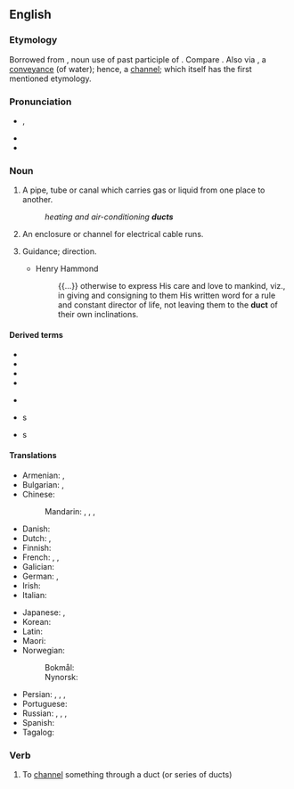 ==English==
{{wikipedia}}

===Etymology===
{{PIE root|en|dewk}}
Borrowed from {{bor|en|la|ductus}}, noun use of past participle of {{m|la|dūcō||I lead, draw}}. Compare {{m|en|douit}}. Also via {{etyl|la-med|en}} {{m|la|ductus}}, a [[conveyance]] (of water); hence, a [[channel]]; which itself has the first mentioned etymology.

===Pronunciation===
* {{a|UK|US}} {{enPR|dŭkt}}, {{IPA|en|/dʌkt/}}
* {{audio|en|en-us-duct.ogg|Audio (US)}}
* {{rhymes|en|ʌkt}}

===Noun===
{{en-noun}}

# A pipe, tube or canal which carries gas or liquid from one place to another.
#: ''heating and air-conditioning '''ducts'''''
# An enclosure or channel for electrical cable runs.
# {{lb|en|obsolete}} Guidance; direction.
#* Henry Hammond
#*: {{...}} otherwise to express His care and love to mankind, viz., in giving and consigning to them His written word for a rule and constant director of life, not leaving them to the '''duct''' of their own inclinations.

====Derived terms====
{{der-top}}
* {{l|en|duct tape}}
* {{l|en|ductal}}
* {{l|en|ducted}}
* {{l|en|ducting}}
{{der-mid}}
* {{l|en|ductor}}
* {{l|en|Mullerian duct}}s
* {{l|en|Wolffian duct}}s
{{der-bottom}}

====Translations====
{{trans-top|a pipe, tube or canal which carries air or liquid from one place to another}}
* Armenian: {{t+|hy|ծորան}}, {{t+|hy|խողովակ}}
* Bulgarian: {{t+|bg|кана́л|m}}, {{t+|bg|тръба́|f}}
* Chinese:
*: Mandarin: {{t+|cmn|管|tr=guǎn|sc=Hani}}, {{t+|cmn|管子|tr=guǎnzi|sc=Hani}}, {{t+|cmn|導管|sc=Hani}}, {{t+|cmn|导管|tr=dǎoguǎn|sc=Hani}}
* Danish: {{t+|da|kanal|c}}
* Dutch: {{t+|nl|buis|f}}, {{t+|nl|leiding|f}}
* Finnish: {{t+|fi|putki}}
* French: {{t+|fr|tuyau|m}}, {{t+|fr|conduit|m}}, {{t+|fr|canalisation|f}}
* Galician: {{t|gl|cano|m}}
* German: {{t+|de|Leitung|f}}, {{t+|de|Rohr|n}}
* Irish: {{t|ga|ducht|m}}
* Italian: {{t+|it|condotto|m}}
{{trans-mid}}
* Japanese: {{t|ja|ダクト|tr=dakuto|sc=Jpan}}, {{t+|ja|導管|tr=どうかん, dōkan|sc=Jpan}}
* Korean: {{t|ko|덕트}}
* Latin: {{t+|la|canālis|m}}
* Maori: {{t|mi|pū}}
* Norwegian:
*: Bokmål: {{t+|nb|kanal|m}}
*: Nynorsk: {{t|nn|kanal|m}}
* Persian: {{t+|fa|مجرا|tr=mejrā}}, {{t+|fa|گذر|tr=gozar}}, {{t+|fa|راه|tr=rāh}}, {{t+|fa|لوله|tr=lule}}
* Portuguese: {{t+|pt|duto|m}}
* Russian: {{t+|ru|кана́л|m}}, {{t+|ru|труба́|f}}, {{t+|ru|прото́к|m}}, {{t+|ru|воздухово́д|m}} {{qualifier|airduct}}
* Spanish: {{t+|es|conducto|m}}
* Tagalog: {{t|tl|anuran}}
{{trans-bottom}}

===Verb===
{{en-verb}}

# To [[channel]] something through a duct (or series of ducts)